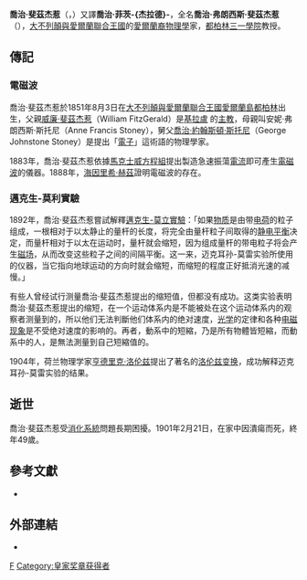 {{NoteTA
|T=zh-hans:乔治·斐兹杰惹; zh-hant:喬治·斐茲杰惹; zh-tw:喬治·費茲傑羅;
|G1=Physics
|1=zh-hans:斐兹杰惹; zh-hant:斐茲杰惹; zh-tw:費茲傑羅;
}}
{{Infobox Scientist
|name   = 喬治·斐茲杰惹
|image    = George Francis FitzGerald.jpg
|image_size   = 150px
|caption    = 喬治·斐茲杰惹
|birth_date  = {{birth date|1851|8|3}}
|birth_place  = [[大不列顛與愛爾蘭聯合王國|愛爾蘭]][[都柏林|都柏林]]
|death_date  = {{death date and age|1901|2|21|1851|8|3}}
|death_place  = 愛爾蘭都柏林
|residence  = 
|citizenship = 
|nationality  = [[愛爾蘭人|愛爾蘭人]]
|ethnicity   = 
|field = [[物理|物理]]
|work_institutions = 
|alma_mater        = 
|doctoral_advisor  = 
|doctoral_students = 
}}

'''喬治·斐茲杰惹'''{{參|《[[世界人名翻譯大辭典|世界人名翻譯大辭典]]》，第955頁，「FitzGerald, George Francis」條。}}（{{lang-ga|'''George FitzGerald'''}}，{{bd|1851年|8月3日|1901年|2月21日|catIdx=F}}）又譯'''喬治·菲茨-{杰拉德}-'''，全名'''喬治·弗朗西斯·斐茲杰惹'''（{{lang-ga|'''George Francis FitzGerald'''}}），[[大不列顛與愛爾蘭聯合王國|大不列顛與愛爾蘭聯合王國]]的[[愛爾蘭人|愛爾蘭裔]][[物理學|物理學]]家，[[都柏林|都柏林]][[三一學院|三一學院]]教授。

==傳記==
===電磁波===
喬治·斐茲杰惹於1851年8月3日在[[大不列顛與愛爾蘭聯合王國|大不列顛與愛爾蘭聯合王國]][[愛爾蘭島|愛爾蘭島]][[都柏林|都柏林]]出生，父親[[威廉·斐茲杰惹_(主教)|威廉·斐茲杰惹]]（William FitzGerald）是[[基拉盧|基拉盧]]<!---Killaloe--->的[[主教|主教]]，母親叫安妮·弗朗西斯·斯托尼（Anne Francis Stoney），舅父[[喬治·約翰斯頓·斯托尼|喬治·約翰斯頓·斯托尼]]（George Johnstone Stoney）是提出「[[電子|電子]]」這術語的物理學家。

1883年，喬治·斐茲杰惹依據[[馬克士威方程組|馬克士威方程組]]提出製造急速振蕩[[電流|電流]]即可產生[[電磁波|電磁波]]的儀器。1888年，[[海因里希·赫茲|海因里希·赫茲]]證明電磁波的存在。

===邁克生-莫利實驗===
1892年，喬治·斐茲杰惹嘗試解釋[[邁克生-莫立實驗|邁克生-莫立實驗]]：「如果[[物质|物质]]是由带[[电荷|电荷]]的粒子组成，一根相对于以太静止的量杆的长度，将完全由量杆粒子间取得的[[静电平衡|静电平衡]]决定，而量杆相对于以太在运动时，量杆就会缩短，因为组成量杆的带电粒子将会产生[[磁场|磁场]]，从而改变这些粒子之间的间隔平衡。这一来，迈克耳孙-莫雷实验所使用的仪器，当它指向地球运动的方向时就会缩短，而缩短的程度正好抵消光速的减慢。」

有些人曾经试行测量喬治·斐茲杰惹提出的缩短值，但都没有成功。这类实验表明喬治·斐茲杰惹提出的缩短，在一个运动体系内是不能被处在这个运动体系内的观察者测量到的，所以他们无法判斷他们体系内的绝对速度，[[光学|光学]]的定律和各种[[电磁现象|电磁现象]]是不受绝对速度的影响的。再者，動系中的短縮，乃是所有物體皆短縮，而動系中的人，是無法測量到自己短縮值的。

1904年，荷兰物理学家[[亨德里克·洛伦兹|亨德里克·洛伦兹]]提出了著名的[[洛伦兹变换|洛伦兹变换]]，成功解释迈克耳孙-莫雷实验的结果。

==逝世==
喬治·斐茲杰惹受[[消化系統|消化系統]]問題長期困擾。1901年2月21日，在家中因潰瘍而死，終年49歲。

==參考文獻==
{{reffoot}}
*{{Citation
|id=[[PMID|PMID]]:14910599
|url=http://www.ncbi.nlm.nih.gov/pubmed/14910599
|last=McCREA
|first=W H
|publication-date=1951 Dec 1
|year=1951
|title=George Francis Fitzgerald, 1851-1901; centenary meeting at the Royal Dublin Society.
|volume=168
|issue=4283
|periodical=[[Nature_(journal)|Nature]]
|pages=930-2
|accessdate=2008-10-05
|archive-date=2019-05-15
|archive-url=https://web.archive.org/web/20190515022845/https://www.ncbi.nlm.nih.gov/pubmed/14910599
|dead-url=no
}}

==外部連結==
{{commons|George Francis FitzGerald}}
* {{MacTutor Biography|id=FitzGerald}}

{{皇家奖章获得者}}
{{Authority control}}
{{DEFAULTSORT:FitzGerald, George Francis}}

[[Category:愛爾蘭物理學家|F]]
[[Category:皇家奖章获得者|Category:皇家奖章获得者]]
